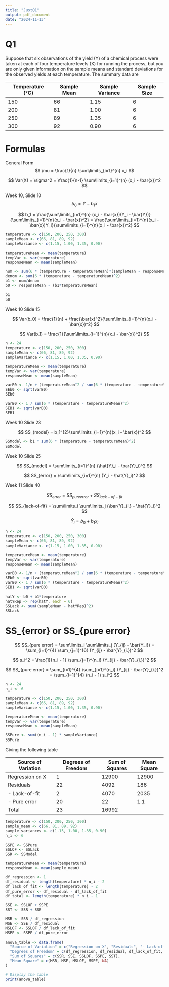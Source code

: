 ```yaml
---
title: "JustQ1"
output: pdf_document
date: "2024-11-13"
---
```


# Q1 

Suppose that six observations of the yield (Y) of a chemical process were taken at each of four temperature levels (X) for running the process, but you are only given information on the sample means and standard deviations for the observed yields at each temperature. The summary data are

| Temperature (°C) | Sample Mean | Sample Variance | Sample Size |
|------------------|-------------|-----------------|-------------|
| 150              | 66          | 1.15            | 6           |
| 200              | 81          | 1.00            | 6           |
| 250              | 89          | 1.35            | 6           |
| 300              | 92          | 0.90            | 6           |

# Formulas 

General Form
$$
\mu = \frac{1}{n} \sum\limits_{i=1}^{n} x_i 
$$

$$
Var(X) = \sigma^2 = \frac{1}{n-1} \sum\limits_{i=1}^{n} (x_i - \bar{x})^2
$$

Week 10, Slide 10 
$$
b_0 = \bar{Y} - b_1 \bar{x}
$$

$$
b_1 = \frac{\sum\limits_{i=1}^{n} (x_i - \bar{x})(Y_i - \bar{Y})}{\sum\limits_{i=1}^{n}(x_i - \bar{x})^2} = \frac{\sum\limits_{i=1}^{n}(x_i - \bar{x})Y_i}{\sum\limits_{i=1}^{n}(x_i - \bar{x})^2}
$$

```r
temperature <- c(150, 200, 250, 300)
sampleMean <- c(66, 81, 89, 92)
sampleVariance <- c(1.15, 1.00, 1.35, 0.90)

temperatureMean <- mean(temperature)
tempVar <- var(temperature)
responseMean <- mean(sampleMean)

num <- sum(6 * (temperature - temperatureMean)*(sampleMean - responseMean))
denom <- sum(6 * (temperature - temperatureMean)^2) 
b1 <- num/denom
b0 <- responseMean - (b1*temperatureMean)

b1
b0 
```

Week 10 Slide 15 

$$
Var(b_0) = \frac{1}{n} + \frac{\bar{x}^2}{\sum\limits_{i=1}^{n}(x_i - \bar{x})^2}
$$

$$
Var(b_1) = \frac{1}{\sum\limits_{i=1}^{n}(x_i - \bar{x})^2}
$$

```r
n <- 24 
temperature <- c(150, 200, 250, 300)
sampleMean <- c(66, 81, 89, 92)
sampleVariance <- c(1.15, 1.00, 1.35, 0.90)

temperatureMean <- mean(temperature)
tempVar <- var(temperature)
responseMean <- mean(sampleMean)

varB0 <- 1/n + (temperatureMean^2 / sum(6 * (temperature - temperatureMean)^2) )
SEb0 <- sqrt(varB0)
SEb0

varB0 <- 1 / sum(6 * (temperature - temperatureMean)^2)
SEB1 <- sqrt(varB0)
SEB1
```

Week 10 Slide 23 

$$
SS_{model} = b_1^{2}\sum\limits_{i=1}^{n}(x_i - \bar{x})^2
$$

```r
SSModel <- b1 * sum(6 * (temperature - temperatureMean)^2)
SSModel
```

Week 10 Slide 25 

$$
SS_{model} = \sum\limits_{i=1}^{n} (\hat{Y}_i - \bar{Y}_i)^2
$$

$$
SS_{error} = \sum\limits_{i=1}^{n} (Y_i - \hat{Y}_i)^2
$$

Week 11 Slide 40 

$$
SS_{error} = SS_{pure error} + SS_{lack-of-fit}
$$

$$
SS_{lack-of-fit} = \sum\limits_i \sum\limits_j (\bar{Y}_{i.} - \hat{Y}_i)^2 
$$

$$
\hat{Y}_i = b_0 + b_1x_i
$$

```r
n <- 24 
temperature <- c(150, 200, 250, 300)
sampleMean <- c(66, 81, 89, 92)
sampleVariance <- c(1.15, 1.00, 1.35, 0.90)

temperatureMean <- mean(temperature)
tempVar <- var(temperature)
responseMean <- mean(sampleMean)

varB0 <- 1/n + (temperatureMean^2 / sum(6 * (temperature - temperatureMean)^2) )
SEb0 <- sqrt(varB0)
varB0 <- 1 / sum(6 * (temperature - temperatureMean)^2)
SEB1 <- sqrt(varB0)

hatY <- b0 + b1*temperature
hatYRep <- rep(hatY, each = 6)
SSLack <- sum((sampleMean - hatYRep)^2)
SSLack
```

# SS_{error} or SS_{pure error} 

$$
SS_{pure error} = \sum\limits_i \sum\limits_j (Y_{ij} - \bar{Y_i}) = \sum_{i=1}^{4} \sum_{j=1}^{6} (Y_{ij} - \bar{Y}_{i.})^2
$$

$$
s_i^2 = \frac{1}{n_i - 1} \sum_{j=1}^{n_i} (Y_{ij} - \bar{Y}_{i.})^2
$$

$$
SS_{pure error} = \sum_{i=1}^{4} \sum_{j=1}^{n_i} (Y_{ij} - \bar{Y}_{i.})^2 = \sum_{i=1}^{4} (n_i - 1) s_i^2
$$
```r
n <- 24 
n_i <- 6 

temperature <- c(150, 200, 250, 300)
sampleMean <- c(66, 81, 89, 92)
sampleVariance <- c(1.15, 1.00, 1.35, 0.90)

temperatureMean <- mean(temperature)
tempVar <- var(temperature)
responseMean <- mean(sampleMean)

SSPure <- sum((n_i - 1) * sampleVariance)
SSPure
```

Giving the following table 

| Source of Variation | Degrees of Freedom | Sum of Squares | Mean Square |
|---------------------|--------------------|----------------|-------------|
| Regression on X     | 1                  |  12900         | 12900       |
| Residuals           | 22                 |  4092          | 186         |
| - Lack-of-fit       | 2                  |  4070          | 2035        |
| - Pure error        | 20                 |  22            | 1.1         |
| Total               | 23                 |  16992         |             |


```r
temperature <- c(150, 200, 250, 300)  
sample_mean <- c(66, 81, 89, 92)      
sample_variances <- c(1.15, 1.00, 1.35, 0.90) 
n_i <- 6  

SSPE <- SSPure
SSLOF <- SSLack
SSR <- SSModel

temperatureMean <- mean(temperature)
responseMean <- mean(sample_mean)

df_regression <- 1
df_residual <- length(temperature) * n_i - 2
df_lack_of_fit <- length(temperature) - 2
df_pure_error <- df_residual - df_lack_of_fit
df_total <- length(temperature) * n_i - 1

SSE <- SSLOF + SSPE 
SST <- SSR + SSE

MSR <- SSR / df_regression
MSE <- SSE / df_residual
MSLOF <- SSLOF / df_lack_of_fit
MSPE <- SSPE / df_pure_error

anova_table <- data.frame(
  "Source of Variation" = c("Regression on X", "Residuals", "- Lack-of-fit", "- Pure error", "Total"),
  "Degrees of Freedom" = c(df_regression, df_residual, df_lack_of_fit, df_pure_error, df_total),
  "Sum of Squares" = c(SSR, SSE, SSLOF, SSPE, SST),
  "Mean Square" = c(MSR, MSE, MSLOF, MSPE, NA)
)

# Display the table
print(anova_table)
```
